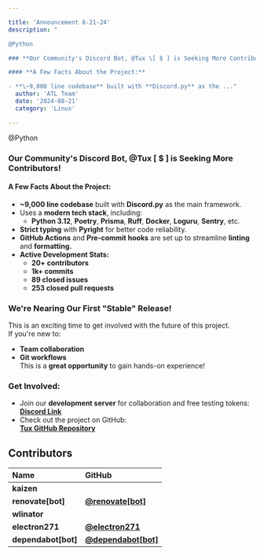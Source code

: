 ```yaml
---

title: 'Announcement 8-21-24'
description: "

@Python

### **Our Community's Discord Bot, @Tux \[ $ ] is Seeking More Contributors!**

#### **A Few Facts About the Project:**

- **\~9,000 line codebase** built with **Discord.py** as the ..."
  author: 'ATL Team'
  date: '2024-08-21'
  category: 'Linux'

---
```


@Python

### **Our Community's Discord Bot, @Tux \[ $ ] is Seeking More Contributors!**

#### **A Few Facts About the Project:**

- **\~9,000 line codebase** built with **Discord.py** as the main framework.
- Uses a **modern tech stack**, including:
  - **Python 3.12**, **Poetry**, **Prisma**, **Ruff**, **Docker**, **Loguru**, **Sentry**, etc.
- **Strict typing** with **Pyright** for better code reliability.
- **GitHub Actions** and **Pre-commit hooks** are set up to streamline **linting** and **formatting.**
- **Active Development Stats:**
  - **20+ contributors**
  - **1k+ commits**
  - **89 closed issues**
  - **253 closed pull requests**

### **We're Nearing Our First "Stable" Release!**

This is an exciting time to get involved with the future of this project.\
If you're new to:

- **Team collaboration**
- **Git workflows**\
  This is a **great opportunity** to gain hands-on experience!

### **Get Involved:**

- Join our **development server** for collaboration and free testing tokens:\
  [**Discord Link**](https://discord.gg/gpmSjcjQxg)
- Check out the project on GitHub:\
  [**Tux GitHub Repository**](https://github.com/allthingslinux/tux)

## Contributors

| Name                 | GitHub                                                       |
| :------------------- | :----------------------------------------------------------- |
| **kaizen**           |                                                              |
| **renovate\[bot]**   | [**@renovate\[bot\]**](https://github.com/renovate[bot])     |
| **wlinator**         |                                                              |
| **electron271**      | [**@electron271**](https://github.com/electron271)           |
| **dependabot\[bot]** | [**@dependabot\[bot\]**](https://github.com/dependabot[bot]) |
